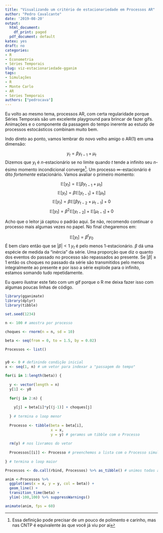 ```yaml
---
title: "Visualizando um critério de estacionariedade em Processos AR"
author: "Pedro Cavalcante"
date: '2019-08-20'
output:
  html_document:
    df_print: paged
  pdf_document: default
katex: yes
draft: no
categories:
- R
- Econometria
- Séries Temporais
slug: viz-estacionariedade-gganim
tags:
- Simulações
- R
- Monte Carlo
- AR
- Séries Temporais
authors: ["pedrocava"]
---
```


Eu volto ao mesmo tema, processos AR, com certa regularidade porque Séries Temporais são um excelente playground para brincar de fazer gifs. Animações e o componente da passagem do tempo inerente ao estudo de processos estocásticos combinam muito bem.

Indo direto ao ponto, vamos lembrar do novo velho amigo o AR(1) em uma dimensão:

$$y_t = \beta y_{t-1} + \mu_t$$
Dizemos que $y_t$ é $n$-estacionário se no limite quando $t$ tende a infinito seu $n$-ésimo momento incondicional converge^[Essa definição pode precisar de um pouco de polimento e carinho, mas nas CNTP é equivalente às que você já viu por aí]. Um processo $\infty$-estacionário é dito *fortemente* estacionário. Vamos avaliar o primeiro momento:

$$\mathbb{E} [y_t] = \mathbb{E} [\beta y_{t-1} + \mu_t]$$
$$\mathbb{E} [y_t] = \beta\mathbb{E} [ y_{t-1}] + \mathbb{E}[\mu_t]$$
$$\mathbb{E} [y_t] = \beta\mathbb{E} [ \beta y_{t-2} + \mu_{t-1}] + 0$$
$$\mathbb{E} [y_t] = \beta^2\mathbb{E} [y_{t-2}] + \mathbb{E}[\mu_{t-1}] + 0$$

Acho que o leitor já captou o padrão aqui. Se não, recomendo continuar o processo mais algumas vezes no papel. No final chegaremos em:

$$\mathbb{E} [y_t] = \beta^t y_0$$
É bem claro então que se $|\beta| <1$ $y_t$ é pelo menos $1$-estacionário. $\beta$ dá uma espécie de medida da "inércia" da série. Uma proporção que diz o quanto dos eventos do passado no processo são repassados ao presente. Se $|\beta| \geq 1$ então os choques no passado da série são transmitidos pelo menos integralmente ao presente e por isso a série explode para o infinito, estamos somando tudo repetidamente. 

Eu quero ilustrar este fato com um gif porque o R me deixa fazer isso com algumas poucas linhas de código. 


```R
library(gganimate)
library(dplyr)
library(tibble)

set.seed(1234)

n <- 100 # amostra por processo

choques <- rnorm(n = n, sd = 10)

beta <- seq(from = 0, to = 1.5, by = 0.02) 

Processos <- list()


y0 <- 0 # definindo condição inicial
x <- seq(1, n) # um vetor para indexar a "passagem do tempo"

for(i in 1:length(beta)) {
  
  y <- vector(length = n)
  y[1] <- y0
  
  for(j in 2:n) {
    
    y[j] = beta[i]*y[(j-1)] + choques[j]
    
  } # termina o loop menor
  
  Processo <- tibble(beta = beta[i],
                     x = x,
                     y = y) # geramos um tibble com o Processo
  
  rm(y) # nos livramos do vetor
  
  Processos[[i]] <- Processo # preenchemos a lista com o Processo simulado na rodada
  
} # termina o loop maior

Processos <- do.call(rbind, Processos) %>% as_tibble() # unimos todas as listas 

anim <-Processos %>%
  ggplot(aes(x = x, y = y, col = beta)) +
  geom_line() +
  transition_time(beta) +
  ylim(-100,100) %>% suppressWarnings()

animate(anim, fps = 60)
```
